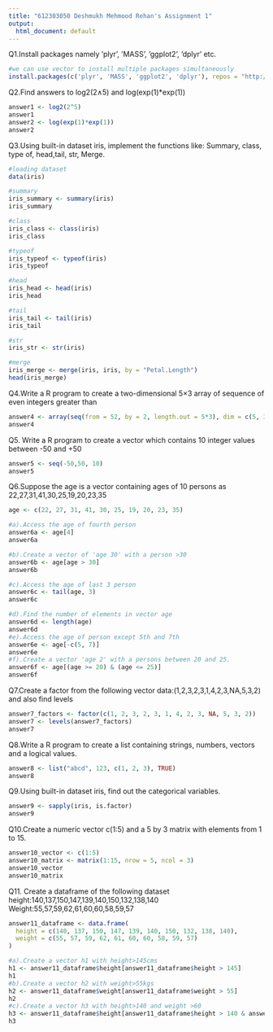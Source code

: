 ```yaml
---
title: "612303050 Deshmukh Mehmood Rehan's Assignment 1"
output:
  html_document: default
---
```


Q1.Install packages namely ’plyr’, ’MASS’, ’ggplot2’, ’dplyr’ etc.
```r
#we can use vector to install multiple packages simultaneously
install.packages(c('plyr', 'MASS', 'ggplot2', 'dplyr'), repos = "http://cran.us.r-project.org")
```
Q2.Find answers to log2(2∧5) and log(exp(1)*exp(1))

```r
answer1 <- log2(2^5)
answer1
answer2 <- log(exp(1)*exp(1))
answer2
```

Q3.Using built-in dataset iris, implement the functions like: Summary, class, type of, 
head,tail, str, Merge.

```r
#loading dataset
data(iris)

#summary
iris_summary <- summary(iris)
iris_summary

#class
iris_class <- class(iris)
iris_class

#typeof
iris_typeof <- typeof(iris)
iris_typeof

#head
iris_head <- head(iris)
iris_head

#tail
iris_tail <- tail(iris)
iris_tail

#str
iris_str <- str(iris)

#merge
iris_merge <- merge(iris, iris, by = "Petal.Length")
head(iris_merge)
```

Q4.Write a R program to create a two-dimensional 5×3 array of sequence of even integers 
greater than 

```r
answer4 <- array(seq(from = 52, by = 2, length.out = 5*3), dim = c(5, 3))
answer4
```


Q5. Write a R program to create a vector which contains 10 integer values between -50 and 
+50

```r
answer5 <- seq(-50,50, 10)
answer5
```

Q6.Suppose the age is a vector containing ages of 10 persons as 
22,27,31,41,30,25,19,20,23,35

```r
age <- c(22, 27, 31, 41, 30, 25, 19, 20, 23, 35)

#a).Access the age of fourth person
answer6a <- age[4]
answer6a

#b).Create a vector of 'age 30' with a person >30
answer6b <- age[age > 30]
answer6b

#c).Access the age of last 3 person
answer6c <- tail(age, 3)
answer6c

#d).Find the number of elements in vector age
answer6d <- length(age)
answer6d
#e).Access the age of person except 5th and 7th
answer6e <- age[-c(5, 7)]
answer6e
#f).Create a vector 'age 2' with a persons between 20 and 25.
answer6f <- age[(age >= 20) & (age <= 25)]
answer6f
```

Q7.Create a factor from the following vector data:(1,2,3,2,3,1,4,2,3,NA,5,3,2) and also find 
levels

```r
answer7_factors <- factor(c(1, 2, 3, 2, 3, 1, 4, 2, 3, NA, 5, 3, 2))
answer7 <- levels(answer7_factors)
answer7
```

Q8.Write a R program to create a list containing strings, numbers, vectors and a logical 
values.

```r
answer8 <- list("abcd", 123, c(1, 2, 3), TRUE)
answer8
```


Q9.Using built-in dataset iris, find out the categorical variables.
```r
answer9 <- sapply(iris, is.factor)
answer9
```
Q10.Create a numeric vector c(1:5) and a 5 by 3 matrix with elements from 1 to 15.
```r
answer10_vector <- c(1:5)
answer10_matrix <- matrix(1:15, nrow = 5, ncol = 3)
answer10_vector
answer10_matrix
```

Q11. Create a dataframe of the following dataset
height:140,137,150,147,139,140,150,132,138,140
Weight:55,57,59,62,61,60,60,58,59,57
```r
answer11_dataframe <- data.frame(
  height = c(140, 137, 150, 147, 139, 140, 150, 132, 138, 140),
  weight = c(55, 57, 59, 62, 61, 60, 60, 58, 59, 57)
)

#a).Create a vector h1 with height>145cms
h1 <- answer11_dataframe$height[answer11_dataframe$height > 145]
h1
#b).Create a vector h2 with weight>55kgs
h2 <- answer11_dataframe$weight[answer11_dataframe$weight > 55]
h2
#c).Create a vector h3 with height>140 and weight >60
h3 <- answer11_dataframe$height[answer11_dataframe$height > 140 & answer11_dataframe$weight > 60]
h3
```